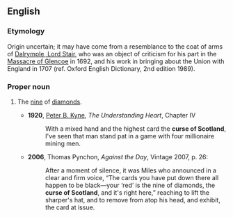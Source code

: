 ==English==
{{wikipedia|Curse of Scotland|lang=en}}

===Etymology===
Origin uncertain; it may have come from a resemblance to the coat of arms of [[w:John Dalrymple, 1st Earl of Stair|Dalrymple, Lord Stair]], who was an object of criticism for his part in the [[w:Massacre of Glencoe|Massacre of Glencoe]] in 1692, and his work in bringing about the Union with England in 1707 (ref. Oxford English Dictionary, 2nd edition 1989).

===Proper noun===
{{en-proper noun}}

# {{lb|en|cards|slang}} The [[nine]] of [[diamonds]].
#* '''1920''', [[w:Peter B. Kyne|Peter B. Kyne]], ''The Understanding Heart'', Chapter IV
#*: With a mixed hand and the highest card the '''curse of Scotland''', I've seen that man stand pat in a game with four millionaire mining men.
#* '''2006''', Thomas Pynchon, ''Against the Day'', Vintage 2007, p. 26:
#*: After a moment of silence, it was Miles who announced in a clear and firm voice, “The cards you have put down there all happen to be black—your ‘red’ is the nine of diamonds, the '''curse of Scotland''', and it's right here,” reaching to lift the sharper's hat, and to remove from atop his head, and exhibit, the card at issue.